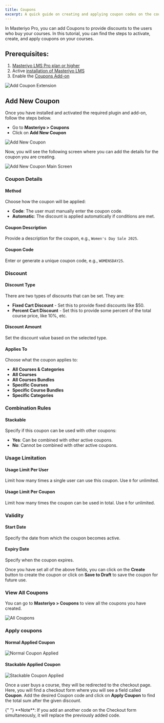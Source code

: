 ```yaml
---
title: Coupons
excerpt: A quick guide on creating and applying coupon codes on the courses.
---
```


In Masteriyo Pro, you can add Coupons to provide discounts to the users who buy your courses. In this tutorial, you can find the steps to activate, create, and apply coupons on your courses.

## Prerequisites:

1. [Masteriyo LMS Pro plan or higher](https://docs.masteriyo.com/getting-started/installation)
2. Active [installation of Masteriyo LMS](https://docs.masteriyo.com/getting-started/installation#installing-masteriyo-lms-pro-version)
2. Enable the [Coupons Add-on](https://docs.masteriyo.com/getting-started/activate-masteriyo-addons)

![Add Coupon Extension](https://user-images.githubusercontent.com/75772539/222650943-38431bd8-28ec-4fbe-a10a-28f3acd5877f.png)

## Add New Coupon

Once you have installed and activated the required plugin and add-on, follow the steps below.

- Go to **Masteriyo > Coupons**
- Click on **Add New Coupon**

![Add New Coupon](https://user-images.githubusercontent.com/75772539/222650953-e6100938-2c0d-463b-8136-6e6d9e523224.png)

Now, you will see the following screen where you can add the details for the coupon you are creating.

![Add New Coupon Main Screen](https://raw.githubusercontent.com/Masteriyo/masteriyo-docs/main/assets/images/coupon/add-coupon.png)

### Coupon Details

#### Method
Choose how the coupon will be applied:
- **Code**: The user must manually enter the coupon code.
- **Automatic**: The discount is applied automatically if conditions are met.

#### Coupon Description
Provide a description for the coupon, e.g., `Women's Day Sale 2025`.

#### Coupon Code
Enter or generate a unique coupon code, e.g., `WOMENSDAY25`.

### Discount

#### Discount Type
There are two types of discounts that can be set. They are:
- **Fixed Cart Discount** - Set this to provide fixed discounts like $50.
- **Percent Cart Discount** - Set this to provide some percent of the total course price, like 10%, etc.

#### Discount Amount
Set the discount value based on the selected type.

#### Applies To
Choose what the coupon applies to:
- **All Courses & Categories**
- **All Courses**
- **All Courses Bundles**
- **Specific Courses**
- **Specific Course Bundles**
- **Specific Categories**

### Combination Rules

#### Stackable
Specify if this coupon can be used with other coupons:
- **Yes**: Can be combined with other active coupons.
- **No**: Cannot be combined with other active coupons.

### Usage Limitation

#### Usage Limit Per User
Limit how many times a single user can use this coupon. Use `0` for unlimited.

#### Usage Limit Per Coupon
Limit how many times the coupon can be used in total. Use `0` for unlimited.

### Validity

#### Start Date
Specify the date from which the coupon becomes active.

#### Expiry Date
Specify when the coupon expires.

Once you have set all of the above fields, you can click on the **Create** button to create the coupon or click on **Save to Draft** to save the coupon for future use.

### View All Coupons

You can go to **Masteriyo > Coupons** to view all the coupons you have created.

![All Coupons](https://raw.githubusercontent.com/Masteriyo/masteriyo-docs/main/assets/images/coupon/all-coupons.png)

### Apply coupons

#### Normal Applied Coupon

![Normal Coupon Applied](https://raw.githubusercontent.com/Masteriyo/masteriyo-docs/main/assets/images/coupon/normal-applied-coupon.png)

#### Stackable Applied Coupon

![Stackable Coupon Applied](https://raw.githubusercontent.com/Masteriyo/masteriyo-docs/main/assets/images/coupon/stackable-coupon.png)

Once a user buys a course, they will be redirected to the checkout page. Here, you will find a checkout form where you will see a field called **Coupon**. Add the desired Coupon code and click on **Apply Coupon** to find the total sum after the given discount.

<Callout>
  {" "} 
  **Note**: If you add an another code on the Checkout form simultaneously, it
  will replace the previously added code.
</Callout>
